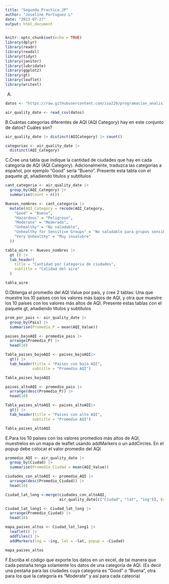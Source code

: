 ```yaml
---
title: "Segunda_Practica_JP"
author: "Joseline Portuguez L"
date: "2023-07-27"
output: html_document
---
```


```r
knitr::opts_chunk$set(echo = TRUE)
library(dplyr)
library(readr)
library(readxl)
library(tidyr)
library(janitor) 
library(lubridate) 
library(ggplot2)
library(gt)
library(leaflet)
library(writexl)

```

A.
```r
datos <- "https://raw.githubusercontent.com/isa229/programacion_analisis_datos_ii/main/air_quality_index.csv"

air_quality_date <- read_csv(datos)

```

B.Cuántas categorías diferentes de AQI (AQI Category) hay en este conjunto de datos? Cuáles son?

```r
air_quality_date |> distinct(AQICategory) |> count()

```

```r
categorias <- air_quality_date |> 
  distinct(AQI_Category)
```


C.Cree una tabla que indique la cantidad de ciudades que hay en cada categoría de AQI (AQI Category).
Adicionalmente, traduzca las categorías a español, por ejemplo “Good” sería “Bueno”. Presente esta
tabla con el paquete gt, añadiendo títulos y subtítulos

```r
cant_categoria <- air_quality_date |> 
  group_by(AQI_Category) |> 
  summarise(Count = n())
```

```r
Nuevos_nombres <- cant_categoria |> 
  mutate(AQI_Category = recode(AQI_Category,
    "Good" = "Bueno",
    "Hazardous" = "Peligroso",
    "Moderate" = "Moderado",
    "Unhealthy" = "No saludable",
    "Unhealthy for Sensitive Groups" = "No saludable para grupos sensibles",
    "Very Unhealthy" = "Muy insalubre"
  ))
```

```r
tabla_aire <- Nuevos_nombres |> 
  gt () |>  
  tab_header(
    title = "Cantidad por Categoria de ciudades",
    subtitle = "Calidad del aire"
  )
```

```r
tabla_aire
```


D.Obtenga el promedio del AQI Value por país, y cree 2 tablas: Una que muestre los 10 países con los
valores más bajos de AQI, y otra que muestre los 10 países con los valores más altos de AQI. Presente
estas tablas con el paquete gt, añadiendo títulos y subtítulos

```r
prom_por_pais <- air_quality_date |> 
  group_by(Pais) |> 
  summarise(Promedio_P = mean(AQI_Value))
```

```r
paises_bajoAQI <- promedio_pais |> 
  arrange(Promedio_P) |> 
  head(10)
```

```r
Tabla_paises_bajoAQI <- paises_bajoAQI|> 
  gt() |> 
  tab_header(title = "Paises con bajo AQI", 
            subtitle = "Promedio AQI") 

Tabla_paises_bajoAQI
```

```r
paises_altoAQI <- promedio_pais |> 
  arrange(desc(Promedio_P)) |> 
  head(10)
```

```r
Tabla_paises_altoAQI <- paises_altoAQI|> 
  gt() |> 
  tab_header(title = "Paises con alto AQI", 
            subtitle = "Promedio AQI") 

Tabla_paises_altoAQI
```


E.Para los 10 países con los valores promedios más altos de AQI, muestrelos en un mapa de leaflet usando
addMarkers o un addCircles. En el popup debe colocar el valor promedio del AQI

```r
promedio_AQI <- air_quality_date |> 
  group_by(Ciudad) |> 
  summarise(Promedio_Ciudad = mean(AQI_Value))
```

```r
ciudades_con_altoAQI <- promedio_AQI |> 
  arrange(desc(Promedio_Ciudad)) |> 
  head(10)
```

```r
Ciudad_lat_long <-merge(ciudades_con_altoAQI, 
                        air_quality_date[c("Ciudad", "lat", "ing")], by = "Ciudad")
```

```r
Ciudad_lat_long1 <- Ciudad_lat_long |> 
  arrange(Promedio_Ciudad) |> 
  head(10)

```

```r
mapa_paises_altos <- Ciudad_lat_long1 |>
  leaflet() |>
  addTiles() |>
  addMarkers(lng = ~ing, lat = ~lat, popup = ~Ciudad)

mapa_paises_altos
```



F.Escriba el código que exporte los datos en un excel, de tal manera que cada pestaña tenga solamente
los datos de una categoría de AQI. (Es decir una pestaña para las ciudades cuya categoría es “Good”
o “Buena”, otra para los que la categoría es “Moderate” y así para cada cateoría) 

```r

```
